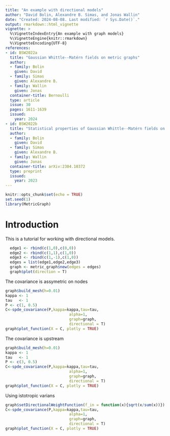 ```yaml
---
title: "An example with directional models"
author: "David Bolin, Alexandre B. Simas, and Jonas Wallin"
date: "Created: 2024-08-08. Last modified: `r Sys.Date()`."
output: rmarkdown::html_vignette
vignette: >
  %\VignetteIndexEntry{An example with graph models}
  %\VignetteEngine{knitr::rmarkdown}
  %\VignetteEncoding{UTF-8}
references:
- id: BSW2022a
  title: "Gaussian Whittle--Matérn fields on metric graphs"
  author:
  - family: Bolin
    given: David
  - family: Simas
    given: Alexandre B.
  - family: Wallin
    given: Jonas
  container-title: Bernoulli
  type: article
  issue: 30
  pages: 1611-1639
  issued:
    year: 2024
- id: BSW2022b
  title: "Statistical properties of Gaussian Whittle--Matérn fields on metric graphs"
  author:
  - family: Bolin
    given: David
  - family: Simas
    given: Alexandre B.
  - family: Wallin
    given: Jonas
  container-title: arXiv:2304.10372
  type: preprint
  issued:
    year: 2023
---
```


```r
knitr::opts_chunk$set(echo = TRUE)
set.seed(1)
library(MetricGraph)
```

# Introduction

This is a tutorial for working with directional models.


```r
  edge1 <- rbind(c(1,0),c(0,0))
  edge2 <- rbind(c(1,1),c(1,0))
  edge3 <- rbind(c(1,-1),c(1,0))
  edges = list(edge1,edge2,edge3)
  graph <- metric_graph$new(edges = edges)
  graph$plot(direction = T)

```

The covariance is assymetric on nodes
```r

graph$build_mesh(h=0.01)
kappa <- 1 
tau   <- 1
P <- c(1, 0.5)
C<-spde_covariance(P,kappa=kappa,tau=tau,
                            alpha=1,
                            graph=graph,
                            directional = T)
graph$plot_function(X = C, plotly = TRUE)
```

The covariance is upstream
```r

graph$build_mesh(h=0.01)
kappa <- 1 
tau   <- 1
P <- c(3, 0.5)
C<-spde_covariance(P,kappa=kappa,tau=tau,
                            alpha=1,
                            graph=graph,
                            directional = T)
graph$plot_function(X = C, plotly = TRUE)
```


Using istotropic varians
```r

graph$setDirectionalWeightFunction(f_in = function(x){sqrt(x/sum(x))})
C<-spde_covariance(P,kappa=kappa,tau=tau,
                            alpha=1,
                            graph=graph,
                            directional = T)
graph$plot_function(X = C, plotly = TRUE)
```
